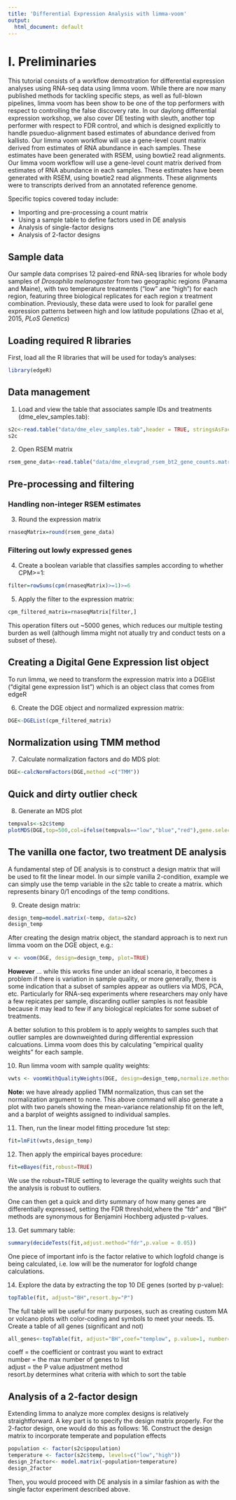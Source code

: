 ```yaml
---
title: 'Differential Expression Analysis with limma-voom'
output:
  html_document: default
---
```


# I. Preliminaries
This tutorial consists of a workflow demostration for differential expression analyses using RNA-seq data using limma voom. While there are now many published methods for tackling specific steps, as well as full-blown pipelines, limma voom has  been show to be one of the top performers with respect to controlling the false discovery rate. In our daylong differential expression workshop, we also cover DE testing with sleuth, another top performer with respect to FDR control, and which is designed explicitly to handle psueduo-alignment based estimates of abundance derived from kallisto. Our limma voom workflow will use a gene-level count matrix derived from estimates of RNA abundance in each samples. These estimates have been generated with RSEM, using bowtie2 read alignments. Our limma voom workflow will use a gene-level count matrix derived from estimates of RNA abundance in each samples. These estimates have been generated with RSEM, using bowtie2 read alignments. These alignments were to transcripts derived from an annotated reference genome.

Specific topics covered today include:

* Importing and pre-processing a count matrix
* Using a sample table to define factors used in DE analysis
* Analysis of single-factor designs
* Analysis of 2-factor designs


## Sample data
Our sample data comprises 12 paired-end RNA-seq libraries for whole body samples of *Drosophila melanogaster* from two geographic regions (Panama and Maine), with two temperature treatments ("low" ane "high") for each region, featuring three biological replicates for each region x treatment combination. Previously, these data were used to look for parallel gene expression patterns between high and low latitude populations (Zhao et al, 2015, *PLoS Genetics*)

## Loading required R libraries
First, load all the R libraries that will be used for today's analyses:
```r
library(edgeR)
```

## Data management
1. Load and view the table that associates sample IDs and treatments (dme_elev_samples.tab):
```r
s2c<-read.table("data/dme_elev_samples.tab",header = TRUE, stringsAsFactors=FALSE)
s2c
```

2. Open RSEM matrix
```r
rsem_gene_data<-read.table("data/dme_elevgrad_rsem_bt2_gene_counts.matrix.bz2",header=TRUE,row.names=1)
```
## Pre-processing and filtering
### Handling non-integer RSEM estimates
3. Round the expression matrix
```r
rnaseqMatrix=round(rsem_gene_data)
```
### Filtering out lowly expressed genes
4. Create a boolean variable that classifies samples according to whether CPM>=1:
```r
filter=rowSums(cpm(rnaseqMatrix)>=1)>=6
```
5. Apply the filter to the expression matrix:
```r
cpm_filtered_matrix=rnaseqMatrix[filter,]
```
This operation filters out ~5000 genes, which reduces our multiple testing burden as well (although limma might not atually try and conduct tests on a subset of these).

## Creating a Digital Gene Expression list object 
To run limma, we need to transform the expression matrix into a DGElist ("digital gene expression list") which is an object class that comes from edgeR

6. Create the DGE object and normalized expression matrix:
```r
DGE<-DGEList(cpm_filtered_matrix)
```
## Normalization using TMM method

7. Calculate normalization factors and do MDS plot:
```r
DGE<-calcNormFactors(DGE,method =c("TMM"))
```
## Quick and dirty outlier check

8. Generate an MDS plot
```r
tempvals<-s2c$temp
plotMDS(DGE,top=500,col=ifelse(tempvals=="low","blue","red"),gene.selection="common")
```

## The vanilla one factor, two treatment DE analysis
A fundamental step of DE analysis is to construct a design matrix that will be used to fit the linear model. In our simple vanilla 2-condition, example we can simply use the temp variable in the s2c table to create a matrix. which represents binary 0/1 encodings of the temp conditions.

9. Create design matrix:
```r
design_temp=model.matrix(~temp, data=s2c)
design_temp
```
After creating the design matrix object, the standard approach is to next run limma voom on the DGE object, e.g.:
```r
v <- voom(DGE, design=design_temp, plot=TRUE)
```
**However** ... while this works fine under an ideal scenario, it becomes a problem if there is variation in sample quality, or more generally, there is some indication that a subset of samples appear as outliers via MDS, PCA, etc. Particularly for RNA-seq experiments where researchers may only have a few repicates per sample, discarding outlier samples is not feasible because it may lead to few if any biological replciates for some subset of treatments. 

A better solution to this problem is to apply weights to samples such that outlier samples are downweighted during differential expression calcuations. Limma voom does this by calculating "empirical quality weights" for each sample. 

10. Run limma voom with sample quality weights:
```r
vwts <- voomWithQualityWeights(DGE, design=design_temp,normalize.method="none", plot=TRUE)
```

**Note:** we have already applied TMM normalization, thus can set the normalization argument to none. This above command will also generate a plot with two panels showing the mean-variance relationship fit on the left, and a barplot of weights assigned to individual samples.

11. Then, run the linear model fitting procedure 1st step:
```r
fit=lmFit(vwts,design_temp)
```
12. Then apply the empirical bayes procedure:
```r
fit=eBayes(fit,robust=TRUE)
```
We use the robust=TRUE setting to leverage the quality weights such that the analysis is robust to outliers.

One can then get a quick and dirty summary of how many genes are differentially expressed, setting the FDR threshold,where the "fdr" and "BH" methods are synonymous for Benjamini Hochberg adjusted p-values.

13. Get summary table:
```r
summary(decideTests(fit,adjust.method="fdr",p.value = 0.05))
```
One piece of important info is the factor relative to which logfold change is being calculated, i.e. low will be the numerator for logfold change calculations.

14. Explore the data by extracting the top 10 DE genes (sorted by p-value):
```r
topTable(fit, adjust="BH",resort.by="P")
```
The full table will be useful for many purposes, such as creating custom MA or volcano plots with color-coding and symbols to meet your needs.
15. Create a table of all genes (significant and not)
```r
all_genes<-topTable(fit, adjust="BH",coef="templow", p.value=1, number=Inf ,resort.by="P")
```
coeff = the coefficient or contrast you want to extract  
number = the max number of genes to list  
adjust = the P value adjustment method  
resort.by determines what criteria with which to sort the table  

## Analysis of a 2-factor design
Extending limma to analyze more complex designs is relatively straightforward. A key part is to specify the design matrix properly. For the 2-factor design, one would do this as follows:
16. Construct the design matrix to incorporate temperate and population effects
```r
population <- factor(s2c$population)
temperature <- factor(s2c$temp, levels=c("low","high"))
design_2factor<- model.matrix(~population+temperature)
design_2factor
```
Then, you would proceed with DE analysis in a similar fashion as with the single factor experiment described above.

    

